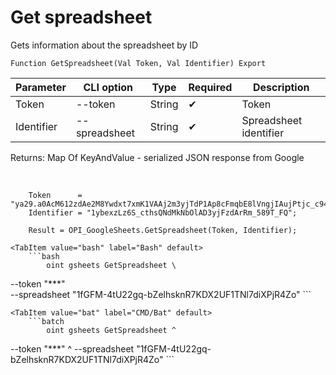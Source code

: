 ﻿---
sidebar_position: 2
---


# Get spreadsheet
 Gets information about the spreadsheet by ID



`Function GetSpreadsheet(Val Token, Val Identifier) Export`

  | Parameter | CLI option | Type | Required | Description |
  |-|-|-|-|-|
  | Token | --token | String | &#x2714; | Token |
  | Identifier | --spreadsheet | String | &#x2714; | Spreadsheet identifier |

  
  Returns:  Map Of KeyAndValue - serialized JSON response from Google

<br/>




```bsl title="1C:Enterprise/OneScript code example"
    Token      = "ya29.a0AcM612zdAe2M8Ywdxt7xmK1VAAj2m3yjTdP1Ap8cFmqbE8lVngjIAujPtjc_c94MCuKNLfn7MSssBd6NfMXDQDrHMUv7Fgjp7cjuXk68n...";
    Identifier = "1ybexzLz6S_cthsQNdMkNbOlAD3yjFzdArRm_589T_FQ";

    Result = OPI_GoogleSheets.GetSpreadsheet(Token, Identifier);
```
 

 <Tabs>
  
    <TabItem value="bash" label="Bash" default>
        ```bash
            oint gsheets GetSpreadsheet \
 --token "***" \
 --spreadsheet "1fGFM-4tU22gq-bZelhsknR7KDX2UF1TNl7diXPjR4Zo"
        ```
    </TabItem>
  
    <TabItem value="bat" label="CMD/Bat" default>
        ```batch
            oint gsheets GetSpreadsheet ^
 --token "***" ^
 --spreadsheet "1fGFM-4tU22gq-bZelhsknR7KDX2UF1TNl7diXPjR4Zo"
        ```
    </TabItem>
</Tabs>


```json title="Result"

```
